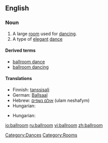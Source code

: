 ==English==
{{wikipedia}}

===Noun===
{{en-noun|pl=ballrooms}}

# A large [[room]] used for [[dance|dancing]].
# A type of [[elegant]] [[dance]]

====Derived terms====
*[[ballroom dance]]
*[[ballroom dancing]]

====Translations====
{{trans-top|large room used for dancing}}
*Finnish: [[tanssisali]]
*German: [[Ballsaal]]
*Hebrew: [[אולם נשפים]] (ulam neshafym) {{m}}
*Hungarian: {{t-|hu|bálterem}}
{{trans-mid}}
{{trans-bottom}}

{{trans-top|type of elegant dance}}
*Hungarian: {{t|hu|társasági tánc}}
{{trans-mid}}
{{trans-bottom}}

[[Category:Dances]]
[[Category:Rooms]]

[[io:ballroom]]
[[ru:ballroom]]
[[vi:ballroom]]
[[zh:ballroom]]